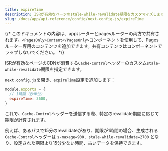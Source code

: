```yaml
---
title: expireTime
description: ISRが有効なページのstale-while-revalidate期限をカスタマイズします。
slug: /docs/app/api-reference/config/next-config-js/expireTime
---
```


{/* このドキュメントの内容は、appルーターとpagesルーターの両方で共有されます。`<PagesOnly>Content</PagesOnly>`コンポーネントを使用して、Pagesルーター専用のコンテンツを追加できます。共有コンテンツはコンポーネントでラップしないでください。 */}

ISRが有効なページのCDNが消費する`Cache-Control`ヘッダーのカスタム`stale-while-revalidate`期限を指定できます。

`next.config.js`を開き、`expireTime`設定を追加します：

```js filename="next.config.js"
module.exports = {
  // 1時間（秒単位）
  expireTime: 3600,
}
```

これで、`Cache-Control`ヘッダーを送信する際、特定のrevalidate期間に応じて期限が計算されます。

例えば、あるパスで15分のrevalidateがあり、期限が1時間の場合、生成される`Cache-Control`ヘッダーは `s-maxage=900, stale-while-revalidate=2700` となり、設定された期限より15分少ない時間、古いデータを保持できます。
